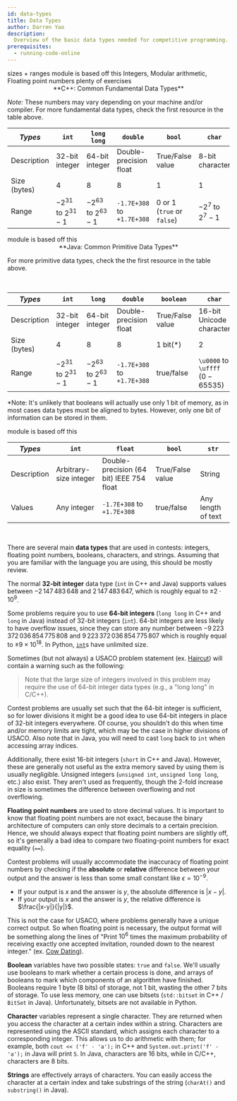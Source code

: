 ```yaml
---
id: data-types
title: Data Types
author: Darren Yao
description:
  Overview of the basic data types needed for competitive programming.
prerequisites:
  - running-code-online
---
```


<LanguageSection>

<CPPSection>

<Resources>
	<Resource
		source="CPPR"
		title="Fundamental Types"
		url="https://en.cppreference.com/w/cpp/language/types"
	>
		sizes + ranges
	</Resource>
	<Resource source="IUSACO" title="2.2 - Data Types">
		module is based off this
	</Resource>
	<Resource source="CPH" title="1.3 - Working with numbers">
		Integers, Modular arithmetic, Floating point numbers
	</Resource>
	<Resource source="PAPS" title="2.3 - Variables & Types">
		plenty of exercises
	</Resource>
</Resources>

<br />

<center>
**C++: Common Fundamental Data Types**
</center>

*Note:* These numbers may vary depending on your machine and/or compiler. For more fundamental data types, check the first resource in the table above.

<div className="overflow-x-auto min-w-full">

| _Types_           | `int`                     | `long long`               | `double`                     | `bool`               | `char`            | 
| ----------------- | ----------------------- | ----------------------- | ------------------------ | -------------------------- | ------------------ | 
| Description | 32-bit integer          | 64-bit integer          |  Double-precision float     | True/False value   | 8-bit character | 
| Size (bytes) | 4                       | 8                       | 8                          | 1                  | 1               | 
| Range       | $-2^{31}$ to $2^{31}-1$ | $-2^{63}$ to $2^{63}-1$ | `-1.7E+308` to `+1.7E+308` | $0$ or $1$ (`true` or `false`) | $-2^7$ to $2^7-1$ |

</div>

</CPPSection>

<JavaSection>

<Resources>
	<Resource source="JavaDocs" title="Primitive Data Types" url="https://docs.oracle.com/javase/tutorial/java/nutsandbolts/datatypes.html"> </Resource>
	<Resource source="IUSACO" title="2.2 - Data Types">
		module is based off this
	</Resource>
</Resources>

<center>
**Java: Common Primitive Data Types**
</center>

For more primitive data types, check the the first resource in the table above.

<br />

<div className="overflow-x-auto min-w-full">

| _Types_      | `int`                   | `long`                  | `double`                   | `boolean`          | `char`                   | 
| ------------ | ----------------------- | ----------------------- | -------------------------- | ------------------ | ------------------------ | 
| Description  | 32-bit integer          | 64-bit integer          | Double-precision float     | True/False value   | 16-bit Unicode character | 
| Size (bytes) | 4                       | 8                       | 8                          | 1 bit(\*)          | 2                        |
| Range        | $-2^{31}$ to $2^{31}-1$ | $-2^{63}$ to $2^{63}-1$ | `-1.7E+308` to `+1.7E+308` | true/false         | `\u0000` to `\uffff` ($0-65535$) |

</div>

\*Note: It's unlikely that booleans will actually use only 1 bit of memory, as
in most cases data types must be aligned to bytes. However, only one bit of
information can be stored in them.

</JavaSection>

<PySection>

<Resources>
	<Resource source="IUSACO" title="2.2 - Data Types">
		module is based off this
	</Resource>
	<Resource
		starred
		source="Python"
		title="Built-in Types"
		url="https://docs.python.org/3/library/stdtypes.html"
	 />
</Resources>

<br />


<div className="overflow-x-auto min-w-full">

| _Types_     | `int`                    | `float`                                    | `bool`             | `str`                |
| ----------- | ---------------------- | ---------------------------------------- | ---------------- | ------------------ |
| Description | Arbitrary-size integer | Double-precision (64 bit) IEEE 754 float | True/False value | String             |
| Values      | Any integer            | `-1.7E+308` to `+1.7E+308`               | true/false       | Any length of text |

</div>

</PySection>

</LanguageSection>

<br />

There are several main **data types** that are used in contests: integers,
floating point numbers, booleans, characters, and strings. Assuming that you are
familiar with the language you are using, this should be mostly review.

The normal **32-bit integer** data type (`int` in C++ and Java) supports values
between $-2\,147\,483\,648$ and $2\,147\,483\,647$, which is roughly equal to
$\pm 2 \cdot 10^9$.

Some problems require you to use **64-bit integers** (`long long` in C++ and
`long` in Java) instead of 32-bit integers (`int`). 64-bit integers are less
likely to have overflow issues, since they can store any number between
$-9\,223\,372\,036\,854\,775\,808$ and $9\,223\,372\,036\,854\,775\,807$ which
is roughly equal to $\pm 9 \times 10^{18}$. In Python,
[`int`](https://docs.python.org/3.4/library/stdtypes.html#numeric-types-int-float-complex)s
have unlimited size.

Sometimes (but not always) a USACO problem statement (ex.
[Haircut](http://www.usaco.org/index.php?page=viewproblem2&cpid=1041)) will
contain a warning such as the following:

> Note that the large size of integers involved in this problem may require the
> use of 64-bit integer data types (e.g., a "long long" in C/C++).

Contest problems are usually set such that the 64-bit integer is sufficient, so for lower divisions
it might be a good idea to use 64-bit integers in place of 32-bit integers
everywhere. Of course, you shouldn't do this when time and/or memory limits are
tight, which may be the case in higher divisions of USACO. Also note that in
Java, you will need to cast `long` back to `int` when accessing array indices.

Additionally, there exist 16-bit integers (`short` in C++ and Java). However,
these are generally not useful as the extra memory saved by using them is
usually negligible. Unsigned integers (`unsigned int`, `unsigned long long`, etc.)
also exist. They aren't used as frequently, though the 2-fold increase in size is sometimes the difference between overflowing and not overflowing.

**Floating point numbers** are used to store decimal values. It is important to
know that floating point numbers are not exact, because the binary architecture
of computers can only store decimals to a certain precision. Hence, we should
always expect that floating point numbers are slightly off, so it's generally a
bad idea to compare two floating-point numbers for exact equality (`==`).

Contest problems will usually accommodate the inaccuracy of floating point
numbers by checking if the **absolute** or **relative** difference between your
output and the answer is less than some small constant like $\epsilon=10^{-9}$.

- If your output is $x$ and the answer is $y$, the absolute difference is
  $|x-y|$.
- If your output is $x$ and the answer is $y$, the relative difference is
  $\frac{|x-y|}{|y|}$.

This is not the case for USACO, where problems generally have a unique correct
output. So when floating point is necessary, the output format will be something
along the lines of "Print $10^6$ times the maximum probability of receiving
exactly one accepted invitation, rounded down to the nearest integer." (ex.
[Cow Dating](http://www.usaco.org/index.php?page=viewproblem2&cpid=924)).

**Boolean** variables have two possible states: `true` and `false`. We'll
usually use booleans to mark whether a certain process is done, and arrays of
booleans to mark which components of an algorithm have finished. Booleans
require 1 byte (8 bits) of storage, not 1 bit, wasting the other 7 bits of
storage. To use less memory, one can use bitsets (`std::bitset` in C++ /
`BitSet` in Java). Unfortunately, bitsets are not available in Python.

**Character** variables represent a single character. They are returned when you
access the character at a certain index within a string. Characters are
represented using the ASCII standard, which assigns each character to a
corresponding integer. This allows us to do arithmetic with them; for example,
both `cout << ('f' - 'a');` in C++ and `System.out.print('f' - 'a');` in Java
will print `5`. In Java, characters are 16 bits, while in C/C++, characters are
8 bits.

**Strings** are effectively arrays of characters. You can easily access the character at a certain
index and take substrings of the string (`charAt()` and `substring()` in Java).

